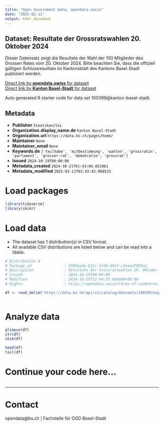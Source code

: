 ```yaml
---
title: "Open Government Data, opendata.swiss"
date: "2025-02-11"
output: html_document
---
```


## Dataset: Resultate der Grossratswahlen 20. Oktober 2024

Dieser Datensatz zeigt die Resultate der Wahl der 100 Mitglieder des Grossen Rates vom 20. Oktober 2024. Bitte beachten Sie, dass die offiziell gültigen Schlussresultate im Kantonsblatt des Kantons Basel-Stadt publiziert werden. 

[Direct link by **opendata.swiss** for dataset](https://opendata.swiss/de/dataset/resultate-der-grossratswahlen-20-oktober-2024)<br>
[Direct link by **Kanton Basel-Stadt** for dataset](https://data.bs.ch/explore/dataset/100399/)

Auto generated R starter code for data set 100399@kanton-basel-stadt.

## Metadata

- **Publisher** `Staatskanzlei`
- **Organization.display_name.de** `Kanton Basel-Stadt`
- **Organization.url** `https://data.bs.ch/pages/home/`
- **Maintainer** `None`
- **Maintainer_email** `None`
- **Keywords.de** `['teilhabe', 'mitbestimmung', 'wahlen', 'grossratin', 'parlament', 'grosser-rat', 'demokratie', 'grossrat']`
- **Issued** `2024-10-19T00:00:00`
- **Metadata_created** `2024-10-21T01:43:04.851961`
- **Metadata_modified** `2025-02-11T01:43:42.968533`


# Load packages

```r

library(tidyverse)
library(skimr)

```

# Load data

-   The dataset has 1 distribution(s) in CSV format.
-   All available CSV distributions are listed below and can be read into a tibble.

```r

# Distribution 0
# Package_id               : 3995eade-b21c-4fd4-85ef-c5eaa2f003a2
# Description              : Resultate der Grossratswahlen 20. Oktober 2024 (csv)
# Issued                   : 2024-10-19T00:00:00
# Modified                 : 2024-10-25T12:44:37.866000+00:00
# Rights                   : https://opendata.swiss/terms-of-use#terms_by

df <- read_delim('https://data.bs.ch/api/v2/catalog/datasets/100399/exports/csv?use_labels=true')



```

# Analyze data

```r

glimpse(df)
str(df)
skim(df)

head(df)
tail(df)

```

# Continue your code here...

```r

```

------------------------------------------------------------------------

# Contact

opendata@bs.ch | Fachstelle für OGD Basel-Stadt
